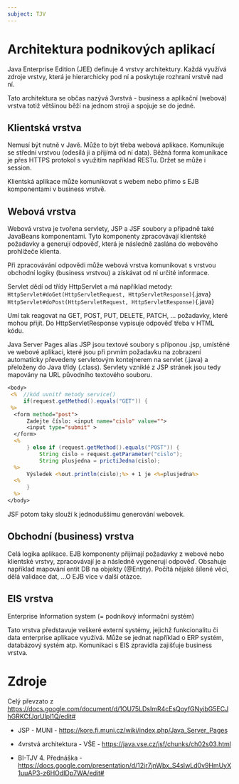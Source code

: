```yaml
---
subject: TJV
---
```


# Architektura podnikových aplikací

Java Enterprise Edition (JEE) definuje 4 vrstvy architektury. Každá
využívá zdroje vrstvy, která je hierarchicky pod ní a poskytuje rozhraní
vrstvě nad ní.

Tato architektura se občas nazývá 3vrstvá - business a aplikační
(webová) vrstva totiž většinou běží na jednom stroji a spojuje se do
jedné.

## Klientská vrstva

Nemusí být nutně v Javě. Může to být třeba webová aplikace. Komunikuje
se střední vrstvou (odesílá ji a přijímá od ní data). Běžná forma
komunikace je přes HTTPS protokol s využitím například RESTu. Držet se
může i session.

Klientská aplikace může komunikovat s webem nebo přímo s EJB
komponentami v business vrstvě.

## Webová vrstva

Webová vrstva je tvořena servlety, JSP a JSF soubory a případně také
JavaBeans komponentami. Tyto komponenty zpracovávají klientské požadavky
a generují odpověď, která je následně zaslána do webového prohlížeče
klienta.

Při zpracovávání odpovědi může webová vrstva komunikovat s vrstvou
obchodní logiky (business vrstvou) a získávat od ní určité informace.

Servlet dědí od třídy HttpServlet a má například metody:
`HttpServlet#doGet(HttpServletRequest, HttpServletResponse)`{.java}
`HttpServlet#doPost(HttpServletRequest, HttpServletResponse)`{.java}

Umí tak reagovat na GET, POST, PUT, DELETE, PATCH, ... požadavky, které
mohou přijít. Do HttpServletResponse vypisuje odpověď třeba v HTML kódu.

Java Server Pages alias JSP jsou textové soubory s příponou .jsp,
umístěné ve webové aplikaci, které jsou při prvním požadavku na
zobrazení automaticky převedeny servletovým kontejnerem na servlet
(.java) a přeloženy do Java třídy (.class). Servlety vzniklé z JSP
stránek jsou tedy mapovány na URL původního textového souboru.

``` {.jsp breaklines=""}
<body>
 <%  //kód uvnitř metody service()
     if(request.getMethod().equals("GET")) {
 %>
  <form method="post">
      Zadejte číslo: <input name="cislo" value="">
      <input type="submit" >
  </form>
  <%
      } else if (request.getMethod().equals("POST")) {
          String cislo = request.getParameter("cislo");
          String plusjedna = prictiJedna(cislo);
  %>
      Výsledek <%out.println(cislo);%> + 1 je <%=plusjedna%> 
  <%
      }
  %>
</body>
```

JSF potom taky slouží k jednoduššímu generování webovek.

## Obchodní (business) vrstva

Celá logika aplikace. EJB komponenty přijímají požadavky z webové nebo
klientské vrstvy, zpracovávají je a následně vygenerují odpověď.
Obsahuje například mapování entit DB na objekty (\@Entity). Počítá
nějaké šílené věci, dělá validace dat, ...O EJB více v další otázce.

## EIS vrstva

Enterprise Information system (= podnikový informační systém)

Tato vrstva představuje veškeré externí systémy, jejichž funkcionalitu
či data enterprise aplikace využívá. Může se jednat například o ERP
systém, databázový systém atp. Komunikaci s EIS zpravidla zajišťuje
business vrstva.

# Zdroje

Celý převzato z
<https://docs.google.com/document/d/1OU75LDsImR4cEsQoyfGNyibG5ECJhGRKCfJqrUlpl1Q/edit#>

-   JSP - MUNI -
    [https://kore.fi.muni.cz/wiki/index.php/Java_Server_Pages ](https://kore.fi.muni.cz/wiki/index.php/Java_Server_Pages )

-   4vrstvá architektura - VŠE -
    <https://java.vse.cz/jsf/chunks/ch02s03.html>

-   BI-TJV 4. Přednáška -
    <https://docs.google.com/presentation/d/12jr7jnWbx_S4sIwLd0v9HmUyX1uuAP3-z6HOdIDp7WA/edit#>
